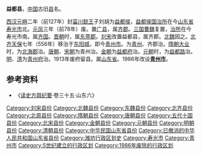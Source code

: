 '''益都县'''，[[中国|中国]]古旧[[县|县]]名。

[[西汉|西汉]][[元朔|元朔]]二年（前127年）封[[菑川王|菑川懿王]]子刘胡为[[益都侯|益都侯]]，[[益都侯国|益都侯国]][[治所|治所]]在今[[山东省|山东省]][[寿光市|寿光市]]北。[[元凤|元凤]]三年（前78年）废。置[[广县|广县]]，属[[齐郡|齐郡]]。[[三国|三国]][[曹魏|曹魏]]复置，[[治所|治所]]在今寿光市南。属[[齐国|齐国]]。[[晋朝|晋朝]]时，属[[东莞郡|东莞郡]]。[[刘宋|刘宋]]改置益都县，属齐郡。[[北魏|北魏]]因之。[[北齐|北齐]][[天保_(北齐)|天保]]七年（556年）移治于[[东阳城|东阳城]]，即今[[青州市|青州市]]。为[[青州_(刘宋)|青州]]、齐郡治。[[隋朝|隋朝]][[大业_(年号)|大业]]时，为[[北海郡|北海郡]]治。[[唐朝|唐朝]]、[[宋朝|宋朝]]为青州治。[[金朝|金朝]]为[[益都府|益都府]]治。[[元朝|元朝]]时，为[[益都路|益都路]]治。[[明朝|明]]、[[清朝|清]]为[[青州府|青州府]]治。1913年废府留县。属[[山東省_(中華民國)|山东省]]。1986年改设'''[[青州市|青州市]]'''。 

== 参考资料 ==

*《[[读史方舆纪要|读史方舆纪要]]·卷三十五·山东六》

{{中華民國山東省行政區劃}}
{{山东行政区划小作品}}
[[Category:刘宋县份|Category:刘宋县份]]
[[Category:北魏县份|Category:北魏县份]]
[[Category:东魏县份|Category:东魏县份]]
[[Category:北齐县份|Category:北齐县份]]
[[Category:北周县份|Category:北周县份]]
[[Category:隋朝县份|Category:隋朝县份]]
[[Category:唐朝县份|Category:唐朝县份]]
[[Category:五代十国县份|Category:五代十国县份]]
[[Category:北宋县份|Category:北宋县份]]
[[Category:金朝县份|Category:金朝县份]]
[[Category:元朝县份|Category:元朝县份]]
[[Category:明朝县份|Category:明朝县份]]
[[Category:清朝县份|Category:清朝县份]]
[[Category:中华民国山东省县份|Category:中华民国山东省县份]]
[[Category:已撤消的中华人民共和国山东省县份|Category:已撤消的中华人民共和国山东省县份]]
[[Category:潍坊行政区划史|Category:潍坊行政区划史]]
[[Category:寿光市|Category:寿光市]]
[[Category:青州市|Category:青州市]]
[[Category:5世纪建立的行政区划|Category:5世纪建立的行政区划]]
[[Category:1986年废除的行政区划|Category:1986年废除的行政区划]]